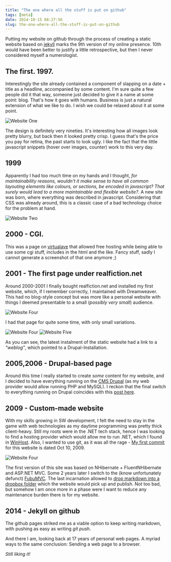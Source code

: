 ```yaml
---
title: "The one where all the stuff is put on github"
tags: [meta]
date: 2014-10-15 08:27:56
slug: the-one-where-all-the-stuff-is-put-on-github
---
```


Putting my website on github through the process of creating a static website based on [jekyll][1] marks the 9th version of my online presence.
10th would have been better to justify a little retrospective, but then I never considered myself a numerologist.

## The first. 1997.

Interestingly the site already contained a component of slapping on a date + title as a headline, accompanied by some content. I'm sure quite a few people did it that way, someone just decided to give it a name at some point: blog. That's how it goes with humans. Business is just a natural extension of what we like to do. I wish we could be relaxed about it at some point.

![Website One](/assets/site1-1997.png)

The design is definitely very nineties. It's interesting how all images look pretty blurry, but back then it looked pretty crisp. I guess that's the price you pay for retina, the past starts to look ugly. I like the fact that the little javascript snippets (hover over images, counter) work to this very day.

## 1999

Apparently I had too much time on my hands and I thought, _for maintainability reasons, wouldn't it make sense to have all common layouting elements like colours, or sections, be encoded in javascript? That surely would lead to a more maintainable and flexible website?_. A new site was born, where everything was described in javascript. Considering that CSS was already around, this is a classic case of a bad technology choice for the problem at hand.

![Website Two](/assets/site2-1999.png)

## 2000 - CGI.

This was a page on [virtualave][2] that allowed free hosting while being able to use some cgi stuff, includes in the html and the like. Fancy stuff, sadly I cannot generate a screenshot of that one anymore ;)

## 2001 - The first page under realfiction.net

Around 2000-2001 I finally bought realfiction.net and installed my first website, which, if I remember correctly, I maintained with Dreamweaver. This had no blog-style concept but was more like a personal website with things I deemed presentable to a small (_possibly very small_) audience.

![Website Four](/assets/site3-2001.png)

I had that page for quite some time, with only small variations.

![Website Four](/assets/site4-2005.png)
![Website Five](/assets/site5-2006.png)

As you can see, the latest instalment of the static website had a link to a _"weblog"_, which pointed to a Drupal-Installation.

## 2005,2006 - Drupal-based page

Around this time I really started to create _some_ content for my website, and I decided to have everything running on the [CMS Drupal][4] (as my web provider would allow running PHP and MySQL). I reckon that the final switch to everything running on Drupal coincides with this [post here][3].

## 2009 - Custom-made website

With my skills growing in SW development, I felt the need to stay in the game with web technologies as my daytime programming was pretty thick client-heavy. Still my roots were in the .NET tech stack, hence I was looking to find a hosting provider which would allow me to run .NET, which I found in [WinHost][5]. Also, I wanted to use git, as it was all the rage - [My first commit][6] for this website is dated Oct 10, 2009.

![Website Four](/assets/site6-2011.png)

The first version of this site was based on NHibernate + FluentNHibernate and ASP.NET MVC. Some 2 years later I switch to the (know unfortunately defunct) [FubuMVC][7]. The last incarnation allowed to [drop markdown into a dropbox folder][8] which the website would pick up and publish. Not too bad, but somehow I am once more in a phase were I want to reduce any maintenance burden there is for my website. 

## 2014 - Jekyll on github

The github pages striked me as a viable option to keep writing markdown, with pushing as easy as writing _git push_. 

And there I am, looking back at 17 years of personal web pages. A myriad ways to the same conclusion: Sending a web page to a browser.

*Still liking it!*


[1]: http://jekyllrb.com
[2]: https://www.virtualave.net
[3]: /posts/a-warm-welcome!
[4]: https://www.drupal.org
[5]: http://www.winhost.com
[6]: https://github.com/flq/Rf.Sites/commit/95bac01dabc9f34379687d2de52177c42d019dc2
[7]: http://mvc.fubu-project.org
[8]: /posts/a-new-beginning